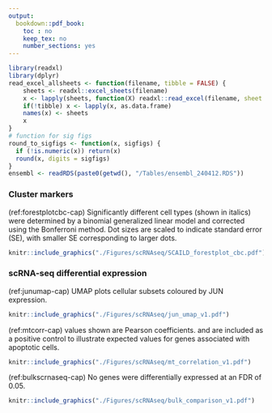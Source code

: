 ```yaml
---
output:
  bookdown::pdf_book:
    toc : no
    keep_tex: no
    number_sections: yes
---
```


```r
library(readxl) 
library(dplyr)
read_excel_allsheets <- function(filename, tibble = FALSE) {
    sheets <- readxl::excel_sheets(filename)
    x <- lapply(sheets, function(X) readxl::read_excel(filename, sheet = X))
    if(!tibble) x <- lapply(x, as.data.frame)
    names(x) <- sheets
    x
}
# function for sig figs
round_to_sigfigs <- function(x, sigfigs) {
  if (!is.numeric(x)) return(x)  
  round(x, digits = sigfigs)
}
ensembl <- readRDS(paste0(getwd(), "/Tables/ensembl_240412.RDS"))
```

<!-- This section is mandatory! -->
\captionsetup{width=6.5in} <!-- makes table caption stays in margins -->

### Cluster markers

\begin{singlespace}

(ref:clustermarkertab-cap) \textbf{List of top 10 markers for each identified cell cluster.} Marker genes were identified using the "FindAllMarkers" function in Seurat with the 'MAST' algorithm. 'pct' indicates percentage of cells expressing the marker within the cluster, while 'pct.all' indicates percentage of cells outside of the cluster expressing the marker.

```r
cluster10 <- read.csv(paste0(getwd(),"/Tables/scRNAseq/cluster_markers_10_mast.csv"), row.names=1)
cluster10 <- cluster10 %>% 
  mutate(cluster = case_when(cluster=="Naive CD8+" ~ "Naive CD8+ cells",
                             .default = cluster)) %>%
  mutate(avg_log2FC = round_to_sigfigs(avg_log2FC, sigfigs = 2)) %>%
  dplyr::select(
    cluster, gene, avg_log2FC, pct.1, pct.2, p_val_adj
    ) %>% 
  rename(
    Cluster = cluster, Gene = gene, `(ref:logfc)` = avg_log2FC, FDR = p_val_adj, pct = pct.1, pct.all = pct.2
    ) %>%
  mutate(FDR=formatC(FDR, format = "e", digits=2))

kable(
  cluster10,
  booktab = TRUE,
  longtable = TRUE,
  caption = "(ref:clustermarkertab-cap)") %>% 
  column_spec(column=1, width="1.7in") %>%
  column_spec(column=2, width="1in") %>%
  column_spec(column=3, width="0.5in") %>%
  column_spec(column=4, width="0.5in") %>%
  column_spec(column=5, width="0.5in") %>%
  column_spec(column=6, width="0.6in") %>%
  kableExtra::kable_styling(full_width = F) %>%  # table spans across left to right margins
  #kableExtra::kable_styling(latex_options = "scale_down") #%>% 
  kableExtra::kable_styling(latex_options = c("HOLD_position", "repeat_header"), font_size = 8) # ensures the table isn't "floated" and pins it to the current location 
```

(ref:clusterdiff-cap) \textbf{List of top 20 differentially expressed genes between clusters of similar cell types.} Comparisons were made using the 'MAST' algorithm implemented in Seurat and results were filtered to include genes with greater than 0.75 or less than -0.75 log\textsubscript{2} fold change between cell clusters, as well as genes expressed at a minimum of 20\% in either cell cluster (pct.1, pct.2). 

```r
cluster_diff <- read_excel_allsheets(here::here('Tables', 'scRNAseq', "cluster_marker_diff.xlsx"))
cluster_diff <- lapply(cluster_diff, function(x) 
  x %>%
    rename(Gene = `...1`) %>%
    filter(avg_log2FC > 0.75 | avg_log2FC < -0.75) %>%
    filter(pct.1 > 0.2 | pct.2 > 0.2) %>%
    filter(p_val_adj <= 0.05) %>%
    dplyr::select(Gene, avg_log2FC, pct.1, pct.2, p_val_adj) %>%
    mutate(avg_log2FC = round_to_sigfigs(avg_log2FC, sigfigs = 2)) %>%
    rename("(ref:logfc)" = avg_log2FC) %>%
    rename(FDR = p_val_adj) %>%
    mutate(FDR=formatC(FDR, format = "e", digits=2))
  )
cluster_diff_long <- 
  rbind(
    cluster_diff[["C12vsC6"]] %>% mutate(Comparison = "Classical monocytes C12 vs C6") %>% head(20),
    cluster_diff[["C0vsC10"]] %>% mutate(Comparison = "Effector memory CD8 T cells C0 vs C10") %>% head(20),
    cluster_diff[["C3vsC7"]] %>% mutate(Comparison = "Naive CD4+ cells C3 vs C7") %>% head(20),
    cluster_diff[["C3vsC9"]] %>% mutate(Comparison = "Naive CD4+ cells C3 vs C9") %>% head(20),
    cluster_diff[["C7vsC9"]] %>% mutate(Comparison = "Naive CD4+ cells C7 vs C9") %>% head(20),
    cluster_diff[["C1vsC4"]] %>% mutate(Comparison = "T helper cells C1 vs C4") %>% head(20)
  )

kable(
  cluster_diff_long %>% dplyr::select(Comparison, everything()),
  booktab = TRUE,
  longtable = TRUE,
  caption = "(ref:clusterdiff-cap)") %>% 
  column_spec(column=1, width="1.7in") %>%
  column_spec(column=2, width="1in") %>%
  column_spec(column=3, width="0.5in") %>%
  column_spec(column=4, width="0.5in") %>%
  column_spec(column=5, width="0.5in") %>%
  column_spec(column=6, width="0.6in") %>%
  kableExtra::kable_styling(full_width = F) %>%  # table spans across left to right margins
  #kableExtra::kable_styling(latex_options = "scale_down") #%>% 
  kableExtra::kable_styling(latex_options = c("HOLD_position", "repeat_header"), font_size = 8) # ensures the table isn't "floated" and pins it to the current location 
```

\end{singlespace}

(ref:forestplotcbc-cap) \textbf{Forest plot comparing abundance of cell types measured by CBC.} Significantly different cell types (shown in italics) were determined by a binomial generalized linear model and corrected using the Bonferroni method. Dot sizes are scaled to indicate standard error (SE), with smaller SE corresponding to larger dots.

```r
knitr::include_graphics("./Figures/scRNAseq/SCAILD_forestplot_cbc.pdf")
```

### scRNA-seq differential expression

\begin{singlespace}

(ref:degscrnaseq-cap) \textbf{List of top differentially expressed genes between IPF and HP for each identified cell cluster.} Marker genes were identified using the 'MAST' algorithm. "pct.IPF" indicates percentage of IPF cells expressing the marker within the cluster, while 'pct.HP' indicates percentage of HP cells expressing the marker within the cluster.

```r
deg_scrnaseq <- read.csv(paste0(getwd(),"/Tables/scRNAseq/deg_celltypes.csv"), row.names=1)
deg_scrnaseq <- deg_scrnaseq %>% 
  rename(Cluster = dataframe_name) %>%
  mutate(Cluster = case_when(Cluster=="Naive CD8+" ~ "Naive CD8+ cells",
                             .default = Cluster)) %>%
  mutate(avg_log2FC = round_to_sigfigs(avg_log2FC, sigfigs = 2)) %>%
  dplyr::select(
    Cluster, Gene, avg_log2FC, pct.1, pct.2, p_val_adj
    ) %>% 
  rename(
    `(ref:logfc)` = avg_log2FC, FDR = p_val_adj, pct.IPF = pct.1, pct.HP = pct.2
    ) %>%
  mutate(FDR=formatC(FDR, format = "e", digits=2))

kable(
  deg_scrnaseq,
  booktab = TRUE,
  longtable = TRUE,
  caption = "(ref:degscrnaseq-cap)") %>% 
  column_spec(column=1, width="1.7in") %>%
  column_spec(column=2, width="1in") %>%
  column_spec(column=3, width="0.5in") %>%
  column_spec(column=4, width="0.5in") %>%
  column_spec(column=5, width="0.5in") %>%
  column_spec(column=6, width="0.6in") %>%
  kableExtra::kable_styling(full_width = F) %>%  # table spans across left to right margins
  #kableExtra::kable_styling(latex_options = "scale_down") #%>% 
  kableExtra::kable_styling(latex_options = c("HOLD_position", "repeat_header"), font_size = 8) # ensures the table isn't "floated" and pins it to the current location 
```

\end{singlespace}

(ref:junumap-cap) \textbf{Expression of JUN in scRNAseq.} UMAP plots cellular subsets coloured by JUN expression.

```r
knitr::include_graphics("./Figures/scRNAseq/jun_umap_v1.pdf")
```

(ref:mtcorr-cap) \textbf{Correlation of expression of DEGs identified in scRNA-seq analysis with percentage of genes expressed within each cell that are mitochondrial.} \textit{R} values shown are Pearson coefficients. \textit{MTRNR2L8} and \textit{RPS26} are included as a positive control to illustrate expected \textit{R} values for genes associated with apoptotic cells. 

```r
knitr::include_graphics("./Figures/scRNAseq/mt_correlation_v1.pdf")
```

(ref:bulkscrnaseq-cap) \textbf{Expression of DEGs (identified in scRNA-seq analysis) in blood bulk RNA-seq data from Chapter 4.} No genes were differentially expressed at an FDR of 0.05. 

```r
knitr::include_graphics("./Figures/scRNAseq/bulk_comparison_v1.pdf")
```



